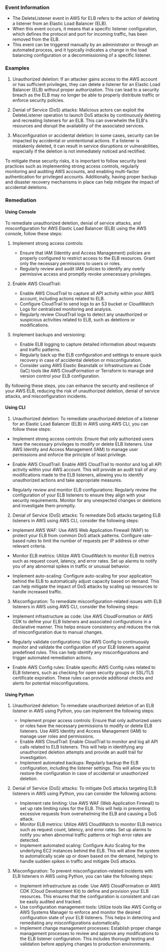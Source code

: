 
### Event Information

- The DeleteListener event in AWS for ELB refers to the action of deleting a listener from an Elastic Load Balancer (ELB).
- When this event occurs, it means that a specific listener configuration, which defines the protocol and port for incoming traffic, has been removed from the ELB.
- This event can be triggered manually by an administrator or through an automated process, and it typically indicates a change in the load balancing configuration or a decommissioning of a specific listener.


### Examples

1. Unauthorized deletion: If an attacker gains access to the AWS account or has sufficient privileges, they can delete a listener for an Elastic Load Balancer (ELB) without proper authorization. This can lead to a security breach as the ELB may no longer be able to properly distribute traffic or enforce security policies.

2. Denial of Service (DoS) attacks: Malicious actors can exploit the DeleteListener operation to launch DoS attacks by continuously deleting and recreating listeners for an ELB. This can overwhelm the ELB's resources and disrupt the availability of the associated services.

3. Misconfiguration or accidental deletion: In some cases, security can be impacted by accidental or unintentional actions. If a listener is mistakenly deleted, it can result in service disruptions or vulnerabilities, especially if the deletion is not immediately noticed and rectified.

To mitigate these security risks, it is important to follow security best practices such as implementing strong access controls, regularly monitoring and auditing AWS accounts, and enabling multi-factor authentication for privileged accounts. Additionally, having proper backup and disaster recovery mechanisms in place can help mitigate the impact of accidental deletions.

### Remediation

#### Using Console

To remediate unauthorized deletion, denial of service attacks, and misconfiguration for AWS Elastic Load Balancer (ELB) using the AWS console, follow these steps:

1. Implement strong access controls:
   - Ensure that IAM (Identity and Access Management) policies are properly configured to restrict access to the ELB resources. Grant only the necessary permissions to users or roles.
   - Regularly review and audit IAM policies to identify any overly permissive access and promptly revoke unnecessary privileges.

2. Enable AWS CloudTrail:
   - Enable AWS CloudTrail to capture all API activity within your AWS account, including actions related to ELB.
   - Configure CloudTrail to send logs to an S3 bucket or CloudWatch Logs for centralized monitoring and analysis.
   - Regularly review CloudTrail logs to detect any unauthorized or suspicious activities related to ELB, such as deletions or modifications.

3. Implement backups and versioning:
   - Enable ELB logging to capture detailed information about requests and traffic patterns.
   - Regularly back up the ELB configuration and settings to ensure quick recovery in case of accidental deletion or misconfiguration.
   - Consider using AWS Elastic Beanstalk or Infrastructure as Code (IaC) tools like AWS CloudFormation or Terraform to manage and version control your ELB configuration.

By following these steps, you can enhance the security and resilience of your AWS ELB, reducing the risk of unauthorized deletion, denial of service attacks, and misconfiguration incidents.

#### Using CLI

1. Unauthorized deletion: To remediate unauthorized deletion of a listener for an Elastic Load Balancer (ELB) in AWS using AWS CLI, you can follow these steps:

- Implement strong access controls: Ensure that only authorized users have the necessary privileges to modify or delete ELB listeners. Use AWS Identity and Access Management (IAM) to manage user permissions and enforce the principle of least privilege.

- Enable AWS CloudTrail: Enable AWS CloudTrail to monitor and log all API activity within your AWS account. This will provide an audit trail of any modifications made to the ELB listeners, allowing you to identify unauthorized actions and take appropriate measures.

- Regularly review and monitor ELB configurations: Regularly review the configuration of your ELB listeners to ensure they align with your security requirements. Monitor for any unexpected changes or deletions and investigate them promptly.

2. Denial of Service (DoS) attacks: To remediate DoS attacks targeting ELB listeners in AWS using AWS CLI, consider the following steps:

- Implement AWS WAF: Use AWS Web Application Firewall (WAF) to protect your ELB from common DoS attack patterns. Configure rate-based rules to limit the number of requests per IP address or other relevant criteria.

- Monitor ELB metrics: Utilize AWS CloudWatch to monitor ELB metrics such as request count, latency, and error rates. Set up alarms to notify you of any abnormal spikes in traffic or unusual behavior.

- Implement auto-scaling: Configure auto-scaling for your application behind the ELB to automatically adjust capacity based on demand. This can help mitigate the impact of DoS attacks by scaling up resources to handle increased traffic.

3. Misconfiguration: To remediate misconfiguration-related issues with ELB listeners in AWS using AWS CLI, consider the following steps:

- Implement infrastructure as code: Use AWS CloudFormation or AWS CDK to define your ELB listeners and associated configurations in a declarative manner. This helps ensure consistency and reduces the risk of misconfiguration due to manual changes.

- Regularly validate configurations: Use AWS Config to continuously monitor and validate the configuration of your ELB listeners against predefined rules. This can help identify any misconfigurations and trigger automated remediation actions.

- Enable AWS Config rules: Enable specific AWS Config rules related to ELB listeners, such as checking for open security groups or SSL/TLS certificate expiration. These rules can provide additional checks and alerts for potential misconfigurations.

#### Using Python

1. Unauthorized deletion: To remediate unauthorized deletion of an ELB listener in AWS using Python, you can implement the following steps:
   - Implement proper access controls: Ensure that only authorized users or roles have the necessary permissions to modify or delete ELB listeners. Use AWS Identity and Access Management (IAM) to manage user roles and permissions.
   - Enable AWS CloudTrail: Enable CloudTrail to monitor and log all API calls related to ELB listeners. This will help in identifying any unauthorized deletion attempts and provide an audit trail for investigation.
   - Implement automated backups: Regularly backup the ELB configuration, including the listener settings. This will allow you to restore the configuration in case of accidental or unauthorized deletion.

2. Denial of Service (DoS) attacks: To mitigate DoS attacks targeting ELB listeners in AWS using Python, you can consider the following actions:
   - Implement rate limiting: Use AWS WAF (Web Application Firewall) to set up rate limiting rules for the ELB. This will help in preventing excessive requests from overwhelming the ELB and causing a DoS attack.
   - Monitor ELB metrics: Utilize AWS CloudWatch to monitor ELB metrics such as request count, latency, and error rates. Set up alarms to notify you when abnormal traffic patterns or high error rates are detected.
   - Implement automated scaling: Configure Auto Scaling for the underlying EC2 instances behind the ELB. This will allow the system to automatically scale up or down based on the demand, helping to handle sudden spikes in traffic and mitigate DoS attacks.

3. Misconfiguration: To prevent misconfiguration-related incidents with ELB listeners in AWS using Python, you can take the following steps:
   - Implement infrastructure as code: Use AWS CloudFormation or AWS CDK (Cloud Development Kit) to define and provision your ELB resources. This ensures that the configuration is consistent and can be easily audited and tracked.
   - Use configuration management tools: Utilize tools like AWS Config or AWS Systems Manager to enforce and monitor the desired configuration state of your ELB listeners. This helps in detecting and remediating any misconfigurations automatically.
   - Implement change management processes: Establish proper change management processes to review and approve any modifications to the ELB listener configuration. This includes thorough testing and validation before applying changes to production environments.

